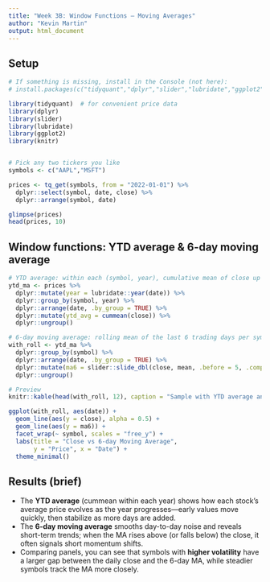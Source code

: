 ```yaml
---
title: "Week 3B: Window Functions — Moving Averages"
author: "Kevin Martin"
output: html_document
---
```


## Setup
```r
# If something is missing, install in the Console (not here):
# install.packages(c("tidyquant","dplyr","slider","lubridate","ggplot2","knitr"))

library(tidyquant)  # for convenient price data
library(dplyr)
library(slider)
library(lubridate)
library(ggplot2)
library(knitr)


# Pick any two tickers you like
symbols <- c("AAPL","MSFT")

prices <- tq_get(symbols, from = "2022-01-01") %>%
  dplyr::select(symbol, date, close) %>%
  dplyr::arrange(symbol, date)

glimpse(prices)
head(prices, 10)
```

## Window functions: YTD average & 6-day moving average
```r
# YTD average: within each (symbol, year), cumulative mean of close up to each date
ytd_ma <- prices %>%
  dplyr::mutate(year = lubridate::year(date)) %>%
  dplyr::group_by(symbol, year) %>%
  dplyr::arrange(date, .by_group = TRUE) %>%
  dplyr::mutate(ytd_avg = cummean(close)) %>%
  dplyr::ungroup()

# 6-day moving average: rolling mean of the last 6 trading days per symbol
with_roll <- ytd_ma %>%
  dplyr::group_by(symbol) %>%
  dplyr::arrange(date, .by_group = TRUE) %>%
  dplyr::mutate(ma6 = slider::slide_dbl(close, mean, .before = 5, .complete = TRUE)) %>%
  dplyr::ungroup()

# Preview
knitr::kable(head(with_roll, 12), caption = "Sample with YTD average and 6-day MA")

ggplot(with_roll, aes(date)) +
  geom_line(aes(y = close), alpha = 0.5) +
  geom_line(aes(y = ma6)) +
  facet_wrap(~ symbol, scales = "free_y") +
  labs(title = "Close vs 6-day Moving Average",
       y = "Price", x = "Date") +
  theme_minimal()
```



## Results (brief)
- The **YTD average** (cummean within each year) shows how each stock’s average price evolves as the year progresses—early values move quickly, then stabilize as more days are added.
- The **6-day moving average** smooths day-to-day noise and reveals short-term trends; when the MA rises above (or falls below) the close, it often signals short momentum shifts.
- Comparing panels, you can see that symbols with **higher volatility** have a larger gap between the daily close and the 6-day MA, while steadier symbols track the MA more closely.

